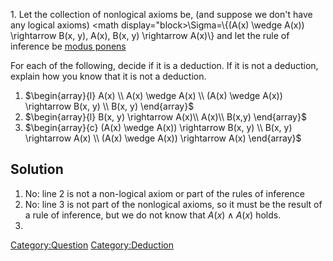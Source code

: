 1. Let the collection of nonlogical axioms be, (and suppose we don't have any logical axioms)
<math display="block>\Sigma=\{(A(x) \wedge A(x)) \rightarrow B(x, y), A(x), B(x, y) \rightarrow A(x)\}</math>
and let the rule of inference be [[Rule of Inference (Modus Ponens)|modus ponens]] 

For each of the following, decide if it is a deduction. If it is not a deduction, explain how you know that it is not a deduction.

# <math display="block">\begin{array}{l}
A(x) \\
A(x) \wedge A(x) \\
(A(x) \wedge A(x)) \rightarrow B(x, y) \\
B(x, y)
\end{array}</math>
# <math display="block">\begin{array}{l}
B(x, y) \rightarrow A(x)\\
A(x)\\
B(x,y)
\end{array}</math>
# <math display="block">\begin{array}{c}
(A(x) \wedge A(x)) \rightarrow B(x, y) \\
B(x, y) \rightarrow A(x) \\
(A(x) \wedge A(x)) \rightarrow A(x)
\end{array}</math>

== Solution ==

# No: line 2 is not a non-logical axiom or part of the rules of inference
# No: line 3 is not part of the nonlogical axioms, so it must be the result of a rule of inference, but we do not know that <math>A(x) \land A(x)</math> holds.
# 

[[Category:Question]]
[[Category:Deduction]]